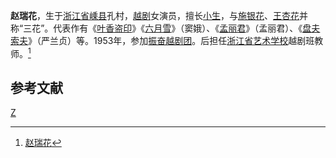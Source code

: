 '''赵瑞花'''{{BD|1912年||1982年||catIdx=Z}}，生于[[浙江省|浙江省]][[嵊县|嵊县]]孔村，[[越剧|越剧]]女演员，擅长[[小生|小生]]，与[[施银花|施银花]]、[[王杏花|王杏花]]并称“三花”。代表作有《[[叶香盗印|叶香盗印]]》《[[六月雪|六月雪]]》（窦娥）、《[[孟丽君|孟丽君]]》（孟丽君）、《[[盘夫索夫|盘夫索夫]]》（严兰贞）等。1953年，参加[[振奋越剧团|振奋越剧团]]。后担任[[浙江省艺术学校|浙江省艺术学校]]越剧班教师。<ref>[http://library.sx.zj.cn/web/sxopera/yueju/pages/yylp/qb16.htm 赵瑞花]{{dead link|date=2018年4月 |bot=InternetArchiveBot |fix-attempted=yes }}</ref>

== 参考文献 ==
<references/>

[[Category:越剧演员|Z]]